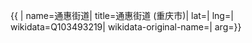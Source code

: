 {{ {{{1|PRC admin/showdata}}}|
name=通惠街道|
title=通惠街道 (重庆市)|
lat=|
lng=|
wikidata=Q103493219|
wikidata-original-name=|
arg={{{arg|}}}}}
